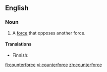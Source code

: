 ==English==
===Noun===
{{en-noun}}

# A [[force]] that opposes another force.

====Translations====
{{trans-top}}
* Finnish: {{t|fi|vastavoima}}
{{trans-mid}}
{{trans-bottom}}

[[fi:counterforce]]
[[vi:counterforce]]
[[zh:counterforce]]